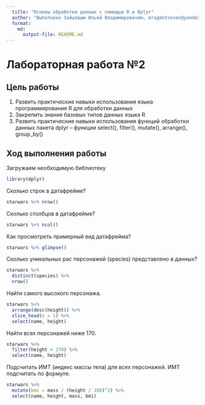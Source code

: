 ```yaml
---
  title: "Основы обработки данных с помощью R и Dplyr"
  author: "Выполнено Зайцевым Ильей Владимировичем, mragentseven@yandex.ru"
  format: 
    md: 
      output-file: README.md
---
```


# Лабораторная работа №2

## Цель работы 

1. Развить практические навыки использования языка программирования R для обработки данных
2. Закрепить знания базовых типов данных языка R
3. Развить практические навыки использования функций обработки данных пакета
dplyr – функции select(), filter(), mutate(), arrange(), group_by()

## Ход выполнения работы

Загружаем необходимую библиотеку

```r
library(dplyr)
```
 
Сколько строк в датафрейме?

```r
starwars %>% nrow()
```
 
Сколько столбцов в датафрейме?

```r
starwars %>% ncol()
```
Как просмотреть примерный вид датафрейма?
  
```r
starwars %>% glimpse()
```
Сколько уникальных рас персонажей (species) представлено в данных?

```r
starwars %>%
  distinct(species) %>%
  nrow()
```
Найти самого высокого персонажа.

```r
starwars %>%
  arrange(desc(height)) %>%
  slice_head(n = 1) %>%
  select(name, height)
```
Найти всех персонажей ниже 170.
```r
starwars %>%
  filter(height < 170) %>%
  select(name, height)
```
Подсчитать ИМТ (индекс массы тела) для всех персонажей. ИМТ подсчитать по
формуле.
```r
starwars %>%
  mutate(bmi = mass / (height / 100)^2) %>%
  select(name, height, mass, bmi)
```





